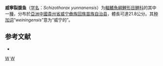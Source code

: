 {{Subspeciesbox
| genus = Schizothorax
| species = yunnanensis
| species link = 云南弓鱼
| subspecies = weiningensis
| authority = [[Tsao|Tsao]], 1964
| status = NE
| status_system = IUCN3.1
}}

'''威寧裂腹鱼'''（[[学名|学名]]：''Schizothorax yunnanensis ''）为[[輻鰭魚綱|輻鰭魚綱]][[鯉形目|鯉形目]][[鲤科|鲤科]]的其中一[[種|種]]，分布於[[亞洲|亞洲]][[中國|中國]][[貴州省|貴州省]][[威宁彝族回族苗族自治县|威宁彝族回族苗族自治县]]，體長可達21.8公分。其[[种加词|种加词]]“''weiningensis''”意为“威宁的”。

== 参考文献 ==
*{{FishBase_species|genus=Schizothorax|species=yunnanensis weiningensis|year=2011|month=12}}

{{Taxonbar|from=Q6544935}}

[[Category:裂腹鱼属|W]]
[[Category:1964年描述的鱼类|W]]


{{鲤形目小作品}}
